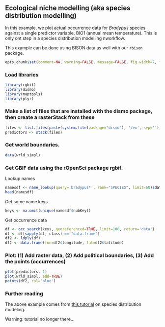 ## Ecological niche modelling (aka species distribution modelling)

In this example, we plot actual occurrence data for *Bradypus* species against a single predictor variable, BIO1 (annual mean temperature). This is only ont step in a species distribution modelling nworkflow.

This example can be done using BISON data as well with our `rbison` package.

```r
opts_chunk$set(comment=NA, warning=FALSE, message=FALSE, fig.width=7, fig.height=6)
```

### Load libraries

```r
library(rgbif)
library(dismo)
library(maptools)
library(plyr)
```

### Make a list of files that are installed with the dismo package, then create a rasterStack from these

```r
files <- list.files(paste(system.file(package="dismo"), '/ex', sep=''), 'grd', full.names=TRUE)
predictors <- stack(files)
```

### Get world boundaries.

```r
data(wrld_simpl)
```

### Get GBIF data using the rOpenSci package rgbif.

Lookup names

```r
namesdf <- name_lookup(query='bradypus*', rank="SPECIES", limit=60)$data
head(namesdf)
```

Get some name keys

```r
keys <- na.omit(unique(namesdf$nubKey))
```

Get occurrence data

```r
df <- occ_search(keys, georeferenced=TRUE, limit=100, return='data')
df <- df[sapply(df, class) == "data.frame"]
df2 <- ldply(df)
df2 <- data.frame(lon=df2$longitude, lat=df2$latitude)
```

### Plot: (1) Add raster data, (2) Add political boundaries, (3) Add the points (occurrences)

```r
plot(predictors, 1)
plot(wrld_simpl, add=TRUE)
points(df2, col='blue')
```

### Further reading

The above example comes from [this tutorial][sdm] on species distribution modeling. 

Warning: tutorial no longer there...

[sdm]: http://cran.r-project.org/web/packages/dismo/vignettes/sdm.pdf